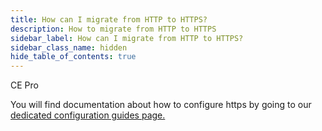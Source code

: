 ```yaml
---
title: How can I migrate from HTTP to HTTPS?
description: How to migrate from HTTP to HTTPS
sidebar_label: How can I migrate from HTTP to HTTPS?
sidebar_class_name: hidden
hide_table_of_contents: true
---
```



<div style={{display: "flex", gap: "1rem"}}>
  <Chips link="https://www.passbolt.com/ce/docker" isUnderMainTitle={true}>CE</Chips>
  <Chips link="https://www.passbolt.com/pricing/pro" isUnderMainTitle={true}>Pro</Chips>
</div>

You will find documentation about how to configure https by going to our [dedicated configuration guides page.](https://help.passbolt.com/configure/https)
